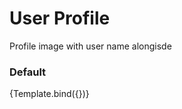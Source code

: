 
<Meta title="Components/Molecule/User Profile" component={UserProfile} />

# User Profile

Profile image with user name alongisde


### Default

<Canvas>
    <Story
        name="Default"
        args={{
            src: 'https://via.placeholder.com/150',
            name: 'John Doe',
        }}
    >
        {Template.bind({})}
    </Story>
</Canvas>

<ArgsTable for={UserProfile} />
